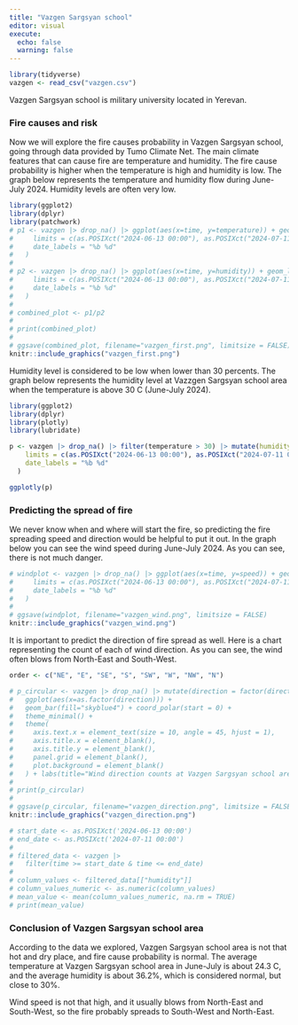 ```yaml
---
title: "Vazgen Sargsyan school"
editor: visual
execute:
  echo: false
  warning: false
---
```


```r
library(tidyverse)
vazgen <- read_csv("vazgen.csv")
```

Vazgen Sargsyan school is military university located in Yerevan.

### Fire causes and risk

Now we will explore the fire causes probability in Vazgen Sargsyan school, going through data provided by Tumo Climate Net. The main climate features that can cause fire are temperature and humidity. The fire cause probability is higher when the temperature is high and humidity is low. The graph below represents the temperature and humidity flow during June-July 2024. Humidity levels are often very low.

```r
library(ggplot2)
library(dplyr)
library(patchwork)
# p1 <- vazgen |> drop_na() |> ggplot(aes(x=time, y=temperature)) + geom_line(color="darkblue") + geom_smooth(color="white") + theme_minimal() + labs(subtitle="Humidity levels are often very low.", x=NULL, y="Temperatue", title="Temperature and Humidity at Vazgen Sargsyan school area") + scale_x_datetime(
#     limits = c(as.POSIXct("2024-06-13 00:00"), as.POSIXct("2024-07-11 00:00")),
#     date_labels = "%b %d"
#   )
# 
# p2 <- vazgen |> drop_na() |> ggplot(aes(x=time, y=humidity)) + geom_line(aes(color=if_else(humidity<30,"too_low", "normal")))+ scale_color_manual(values = c("too_low"="red", normal="orange"), guide="none") + theme_minimal() + labs(x="Time", y="Humidity") + scale_x_datetime(
#     limits = c(as.POSIXct("2024-06-13 00:00"), as.POSIXct("2024-07-11 00:00")),
#     date_labels = "%b %d"
#   )
# 
# combined_plot <- p1/p2
# 
# print(combined_plot)
# 
# ggsave(combined_plot, filename="vazgen_first.png", limitsize = FALSE)
knitr::include_graphics("vazgen_first.png")
```

Humidity level is considered to be low when lower than 30 percents. The graph below represents the humidity level at Vazzgen Sargsyan school area when the temperature is above 30 C (June-July 2024).

```r
library(ggplot2)
library(dplyr)
library(plotly)
library(lubridate)

p <- vazgen |> drop_na() |> filter(temperature > 30) |> mutate(humidity_level = factor(if_else(humidity < 30, "Too low", "Normal"))) |> ggplot(aes(x = time, y = temperature, alpha = 0.5)) + geom_point(aes(color = humidity_level)) + scale_color_manual(values = c("Too low" = "firebrick1", "Normal" = "steelblue1")) + theme_bw() + labs(title="Humidity level at Vazgen Sargsyan school area", subtitle="Humidity levels are lower than normal", color = "Humidity level", x = "Time", y = "Temperature") + scale_alpha_continuous(guide = "none") + scale_x_datetime(
    limits = c(as.POSIXct("2024-06-13 00:00"), as.POSIXct("2024-07-11 00:00")),
    date_labels = "%b %d"
  )

ggplotly(p)

```

### Predicting the spread of fire

We never know when and where will start the fire, so predicting the fire spreading speed and direction would be helpful to put it out. In the graph below you can see the wind speed during June-July 2024. As you can see, there is not much danger.

```r
# windplot <- vazgen |> drop_na() |> ggplot(aes(x=time, y=speed)) + geom_jitter(aes(color=if_else(speed<15,"normal", "too_high"), alpha=0.5))+ scale_color_manual(values = c("normal"="black", too_high="darkred"), labels=c("normal"="Normal Speed", "too_high"="High Speed")) + scale_alpha_continuous(guide = "none") + geom_smooth(color="white") + theme_minimal() + labs(title="Wind speed at Vazgen Sargsyan school area", x ="Time", y="Speed", color="Wind speed") + scale_x_datetime(
#     limits = c(as.POSIXct("2024-06-13 00:00"), as.POSIXct("2024-07-11 00:00")),
#     date_labels = "%b %d"
#   )
# 
# ggsave(windplot, filename="vazgen_wind.png", limitsize = FALSE)
knitr::include_graphics("vazgen_wind.png")

```

It is important to predict the direction of fire spread as well. Here is a chart representing the count of each of wind direction. As you can see, the wind often blows from North-East and South-West.

```r
order <- c("NE", "E", "SE", "S", "SW", "W", "NW", "N")

# p_circular <- vazgen |> drop_na() |> mutate(direction = factor(direction, levels = order)) |>
#   ggplot(aes(x=as.factor(direction))) + 
#   geom_bar(fill="skyblue4") + coord_polar(start = 0) +
#   theme_minimal() +
#   theme(
#     axis.text.x = element_text(size = 10, angle = 45, hjust = 1),
#     axis.title.x = element_blank(),  
#     axis.title.y = element_blank(), 
#     panel.grid = element_blank(),
#     plot.background = element_blank()
#   ) + labs(title="Wind direction counts at Vazgen Sargsyan school area", subtitle="The wind often blows from North-East and South-West")
# 
# print(p_circular) 
# 
# ggsave(p_circular, filename="vazgen_direction.png", limitsize = FALSE)
knitr::include_graphics("vazgen_direction.png")

# start_date <- as.POSIXct('2024-06-13 00:00')
# end_date <- as.POSIXct('2024-07-11 00:00')
# 
# filtered_data <- vazgen |>
#   filter(time >= start_date & time <= end_date)
# 
# column_values <- filtered_data[["humidity"]]
# column_values_numeric <- as.numeric(column_values)
# mean_value <- mean(column_values_numeric, na.rm = TRUE)
# print(mean_value)
```

### Conclusion of Vazgen Sargsyan school area

According to the data we explored, Vazgen Sargsyan school area is not that hot and dry place, and fire cause probability is normal. The average temperature at Vazgen Sargsyan school area in June-July is about 24.3 C, and the average humidity is about 36.2%, which is considered normal, but close to 30%.

Wind speed is not that high, and it usually blows from North-East and South-West, so the fire probably spreads to South-West and North-East.

